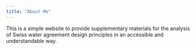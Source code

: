 ```yaml
---
title: "About Me"
---
```


This is a simple website to provide supplementary materials for the analysis of Swiss water agreement design principles in an accessible and understandable way.